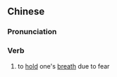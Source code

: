 {{also|慑息}}
==Chinese==
{{zh-forms|s=慑息}}

===Pronunciation===
{{zh-pron
|m=懾息
|c=sip3 sik1
|cat=v
}}

===Verb===
{{zh-verb}}

# to [[hold]] one's [[breath]] due to fear